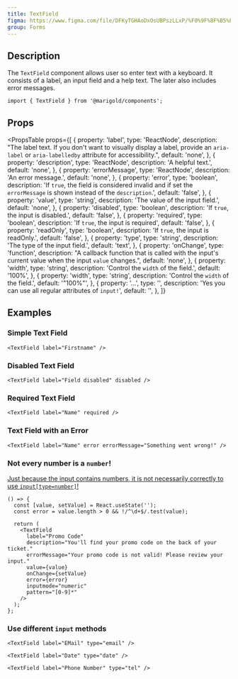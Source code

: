 ```yaml
---
title: TextField
figma: https://www.figma.com/file/DFKyTGHAoDxOsUBPszLLxP/%F0%9F%8F%B5%EF%B8%8FMarigold?node-id=340%3A0
group: Forms
---
```


## Description

The `TextField` component allows user so enter text with a keyboard. It consists of a label, an input field and a help text. The later also includes error messages.

<MarigoldTheme>
  <TextField label="Try me" description="You should really try this!" />
</MarigoldTheme>

```tsx onlyCode
import { TextField } from '@marigold/components';
```

## Props

<PropsTable
  props={[
    {
      property: 'label',
      type: 'ReactNode',
      description:
        "The label text. If you don't want to visually display a label, provide an `aria-label` or `aria-labelledby` attribute for accessibility.",
      default: 'none',
    },
    {
      property: 'description',
      type: 'ReactNode',
      description: 'A helpful text.',
      default: 'none',
    },
    {
      property: 'errorMessage',
      type: 'ReactNode',
      description: 'An error message.',
      default: 'none',
    },
    {
      property: 'error',
      type: 'boolean',
      description:
        'If `true`, the field is considered invalid and if set the `errorMessage` is shown instead of the `description`.',
      default: 'false',
    },
    {
      property: 'value',
      type: 'string',
      description: 'The value of the input field.',
      default: 'none',
    },
    {
      property: 'disabled',
      type: 'boolean',
      description: 'If `true`, the input is disabled.',
      default: 'false',
    },
    {
      property: 'required',
      type: 'boolean',
      description: 'If `true`, the input is required',
      default: 'false',
    },
    {
      property: 'readOnly',
      type: 'boolean',
      description: 'If `true`, the input is readOnly.',
      default: 'false',
    },
    {
      property: 'type',
      type: 'string',
      description: 'The type of the input field.',
      default: 'text',
    },
    {
      property: 'onChange',
      type: 'function',
      description:
        "A callback function that is called with the input's current value when the input `value` changes.",
      default: 'none',
    },
    {
      property: 'width',
      type: 'string',
      description: 'Control the `width` of the field.',
      default: '100%',
    },
    {
      property: 'width',
      type: 'string',
      description: 'Control the `width` of the field.',
      default: '"100%"',
    },
    {
      property: '...',
      type: '',
      description: 'Yes you can use all regular attributes of `input!`',
      default: '',
    },
  ]}
></PropsTable>

## Examples

### Simple Text Field

```tsx
<TextField label="Firstname" />
```

### Disabled Text Field

```tsx
<TextField label="Field disabled" disabled />
```

### Required Text Field

```tsx
<TextField label="Name" required />
```

### Text Field with an Error

```tsx
<TextField label="Name" error errorMessage="Something went wrong!" />
```

### Not every number is a `number`!

[Just because the input contains numbers, it is not necessarily correctly to use `input[type=number]`!](https://www.coywolf.news/webmaster/accessible-number-input/)

```tsx
() => {
  const [value, setValue] = React.useState('');
  const error = value.length > 0 && !/^\d+$/.test(value);

  return (
    <TextField
      label="Promo Code"
      description="You'll find your promo code on the back of your ticket."
      errorMessage="Your promo code is not valid! Please review your input."
      value={value}
      onChange={setValue}
      error={error}
      inputmode="numeric"
      pattern="[0-9]*"
    />
  );
};
```

### Use different `input` methods

```tsx
<TextField label="EMail" type="email" />
```

```tsx
<TextField label="Date" type="date" />
```

```tsx
<TextField label="Phone Number" type="tel" />
```
